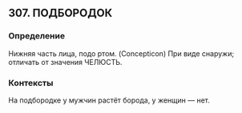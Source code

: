 ## 307. ПОДБОРОДОК
### Определение
Нижняя часть лица, подо ртом. (Concepticon) При виде снаружи; отличать от значения ЧЕЛЮСТЬ.

### Контексты
На подбородке у мужчин растёт борода, у женщин — нет.

